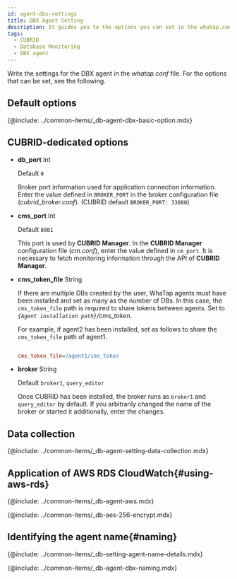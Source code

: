 ```yaml
---
id: agent-dbx-settings
title: DBX Agent Setting
description: It guides you to the options you can set in the whatap.conf file.
tags:
  - CUBRID
  - Database Monitoring
  - DBX agent
---
```



Write the settings for the DBX agent in the _whatap.conf_ file. For the options that can be set, see the following.

## Default options

{@include: ../common-items/_db-agent-dbx-basic-option.mdx}

## CUBRID-dedicated options

-   **db_port** <span class='type'>Int</span>

    Default `0`

    Broker port information used for application connection information. Enter the value defined in `BROKER_PORT` in the broker configuration file (_cubrid_broker.conf_). (CUBRID default `BROKER_PORT: 33000`)

-   **cms_port** <span class='type'>Int</span>

    Default `8001`

    This port is used by **CUBRID Manager**. In the **CUBRID Manager** configuration file (_cm.conf_), enter the value defined in `cm_port`. It is necessary to fetch monitoring information through the API of **CUBRID Manager**.

-   **cms_token_file** <span class='type'>String</span>

    If there are multiple DBs created by the user, WhaTap agents must have been installed and set as many as the number of DBs. In this case, the `cms_token_file` path is required to share tokens between agents. Set to _`{Agent installation path}`/cms_token_. 

    For example, if agent2 has been installed, set as follows to share the `cms_token_file` path of agent1.

    ```ini title='whtap.conf'

    cms_token_file=/agent1/cms_token

    ```

-   **broker** <span class='type'>String</span>

    Default `broker1`, `query_editor`

    Once CUBRID has been installed, the broker runs as `broker1` and `query_editor` by default. If you arbitrarily changed the name of the broker or started it additionally, enter the changes.

## Data collection

{@include: ../common-items/_db-agent-setting-data-collection.mdx}

## Application of AWS RDS CloudWatch{#using-aws-rds}

<AWSRDSdesc name='db_cubrid_counter' />

{@include: ../common-items/_db-agent-aws.mdx} 

<!-- AES 256 암호화 적용 -->

{@include: ../common-items/_db-aes-256-encrypt.mdx}  

## Identifying the agent name{#naming}

{@include: ../common-items/_db-setting-agent-name-details.mdx}

{@include: ../common-items/_db-agent-dbx-naming.mdx}
